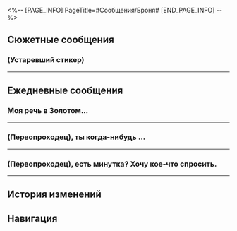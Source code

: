 <%-- [PAGE_INFO]
PageTitle=#Сообщения/Броня#
[END_PAGE_INFO] --%>
{{Сообщение Инфобокс
|id          = 1101
|Изображение = Персонаж Броня Иконка.png
|Тип         = Персонаж
|Отправитель = Броня
|ПодписьСоо  = На совещании
|Фракция     = Ярило-VI
}}

==Сюжетные сообщения==
===(Устаревший стикер)===
{{Сообщения
|условие_получения = 
|текст =
:'''Броня:''' {{tx|Missing sticker: (Устаревший стикер)}}{{subst:void|<!--SpriteOutput/Emoji/30102.png-->}}
:'''Броня:''' Говорят, ты снова в Белобоге, (Первопроходец). Как дела?
:{Выбор} Я в порядке, госпожа хранительница.
::'''(Первопроходец):''' Жители Белобога приветствуют меня с распростёртыми объятиями, госпожа Верховная хранительница.
::'''Броня:''' К чему эти формальности, (Первопроходец).
:{Выбор} Я в порядке.
::'''(Первопроходец):''' У меня было много дел... Но я в порядке.
::'''Броня:''' Я слышала об этом. Спасибо, что {{MC|ж=нашла|м=нашёл}} время помочь нам.
:'''Броня:''' Пела уже доложила мне насчёт музея и поиска экспонатов. Только благодаря тебе всё получилось.
:'''Броня:''' Однако вор всё ещё не был найден, нельзя позволить ему оставаться на свободе.
:'''Броня:''' Если есть свободная минутка, можешь заглянуть в Форт Клипота? Я хочу обсудить с тобой план расследования.
:{Выбор} Мы с Пелой отправимся вместе.
:'''(Первопроходец):''' Я сейчас с Пелой. Мы отправимся вместе.
:'''Броня:''' Ты с Пелой? Замечательно.
:'''Броня:''' Я буду ждать у себя.
}}
----

==Ежедневные сообщения==
===Моя речь в Золотом...===
{{Сообщения
|условие_получения = 
|текст=
:'''Броня:''' Моя речь в Золотом театре вот-вот начнётся...
:{Выбор} А ты совсем не волнуешься.
::'''(Первопроходец):''' А ты совсем не волнуешься.
::'''Броня:''' Значит, мне удалось это скрыть, раз ты не {{MC|ж=заметила|м=заметил}}.
:{Выбор} Волнуешься, да?
::'''(Первопроходец):''' Волнуешься, да?
::'''Броня:''' Да ты меня насквозь видишь... Я думала, мне удалось это скрыть.
:'''Броня:''' Можешь посоветовать, как расслабиться?
:{Выбор} Помассируй лицо.
::'''(Первопроходец):''' Помассируй лицо.
::'''Броня:''' Так просто.
::'''Броня:''' Вокруг никого. Могу хорошенько помассировать лицо.
:{Выбор} Ляг.
::'''(Первопроходец):''' Ляг.
::'''Броня:''' Лечь?.. На пол?
::'''Броня:''' Это не то что подобает делать утончённой леди. Это так дико...
:{Выбор} Поболтать.
::'''(Первопроходец):''' Поболтать.
::'''Броня:''' Как мы сейчас?
::'''Броня:''' И правда... Я больше не нервничаю.
:{Выбор} [Одобрение]
:'''(Первопроходец):''' [[Файл:Стикер ГПП 07 Пом-Пом 06.png|80px|&lbrack;Одобрение&rbrack;]]
:'''Броня:''' Мне пора. Меня уже зовут.
:'''Броня:''' Спасибо за совет.
:{Выбор} Удачи!
:'''(Первопроходец):''' Удачи!
}}
----

===(Первопроходец), ты когда-нибудь {{MC|ж=чувствовала|м=чувствовал}}...===
{{Сообщения
|условие_получения = 
|текст=
:'''Броня:''' (Первопроходец), ты когда-нибудь {{MC|ж=чувствовала|м=чувствовал}}...
:'''Броня:''' Что все вокруг боятся тебя и не хотят говорить правду?
:{Выбор} Я никогда не {{MC|ж=была|м=был}} лидером.
::'''(Первопроходец):''' Я никогда не {{MC|ж=была|м=был}} лидером.
::'''Броня:''' Прости, я просто не знаю, к кому ещё обратиться.
:{Выбор} Тебе нужно научиться вливаться в коллектив.
::'''(Первопроходец):''' Тебе нужно научиться вливаться в коллектив.
::'''Броня:''' Знаю, но это сложно.
:'''Броня:''' Матушка говорила, что удел хранительницы - быть одинокой.
:'''Броня:''' Думаю, мне нужно больше времени, чтобы привыкнуть.
:'''Броня:''' Я говорила с Зеле, но она просто посмотрела на меня в замешательстве и сказала, что не может понять, о чём думают эти люди.
:{Выбор} Зеле отличается, потому что не боится тебя?
::'''(Первопроходец):''' Возможно...
::'''(Первопроходец):''' Зеле отличается, потому что не боится тебя?
::'''Броня:''' Вот как...
::'''Броня:''' Если так подумать, Зеле никого не боится.
:{Выбор} Как она смеет!
::'''(Первопроходец):''' Как она смеет так поступать с тобой!
::'''(Первопроходец):''' Ты же Верховная хранительница!
::'''Броня:''' Ты о том, что она не боится меня?
::'''Броня:''' Думаю, ты {{MC|ж=права|м=прав}}.
:'''Броня:''' Возможно, я найду свой собственный путь...
:'''Броня:''' Буду стараться изо всех сил!
}}
----

===(Первопроходец), есть минутка? Хочу кое-что спросить.===
{{Сообщения
|условие_получения = 
|текст=
:'''Броня:''' (Первопроходец), есть минутка? Хочу кое-что спросить.
:'''Броня:''' Что ты любишь больше всего: лес, горы или море?
:{Выбор} Лес.
::'''(Первопроходец):''' Лес.
::'''Броня:''' Ясно.
::'''Броня:''' Любишь зелень природы, да?
:{Выбор} Горы.
::'''(Первопроходец):''' Горы.
::'''Броня:''' Ясно.
::'''Броня:''' Любишь прекрасные виды, да?
:{Выбор} Море.
::'''(Первопроходец):''' Море.
::'''Броня:''' Ясно.
::'''Броня:''' Любишь безграничную свободу, да?
:{Выбор} Верно.
:'''(Первопроходец):''' Верно.
:'''(Первопроходец):''' [[Файл:Стикер ГПП 07 Пом-Пом 06.png|80px|&lbrack;Одобрение&rbrack;]]
:'''Броня:''' Я последнее время изучала древнюю географию Ярило-VI.
:'''Броня:''' Оказывается, тысячу лет назад на этой планете существовали всевозможные экосистемы: леса, горы и моря.
:'''Броня:''' К сожалению, сейчас всё покрыто снегом.
:{Выбор} Всё станет лучше.
::'''(Первопроходец):''' Всё станет лучше.
::'''Броня:''' Надеюсь.
:{Выбор} Многие люди никогда в жизни не видели снег.
::'''(Первопроходец):''' Многие люди никогда в жизни не видели снег.
::'''Броня:''' Ты умеешь утешать.
:'''Броня:''' В общем, я собираюсь навестить Сварога.
:'''Броня:''' Правда, я не уверена, есть ли в его базе данных какие-либо изображения до Вечной мерзлоты.
:'''Броня:''' Это всё, о чём я хотела поговорить.
:'''Броня:''' Хорошего дня, береги себя.
}}
----

==История изменений==
{{История изменений|3.5}}

==Навигация==
{{Сообщения Навбокс}}